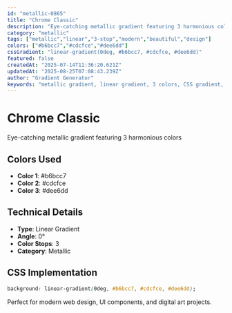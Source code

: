```yaml
---
id: "metallic-0865"
title: "Chrome Classic"
description: "Eye-catching metallic gradient featuring 3 harmonious colors"
category: "metallic"
tags: ["metallic","linear","3-stop","modern","beautiful","design"]
colors: ["#b6bcc7","#cdcfce","#dee6dd"]
cssGradient: "linear-gradient(0deg, #b6bcc7, #cdcfce, #dee6dd)"
featured: false
createdAt: "2025-07-14T11:36:20.621Z"
updatedAt: "2025-08-25T07:08:43.239Z"
author: "Gradient Generator"
keywords: "metallic gradient, linear gradient, 3 colors, CSS gradient, design, #b6bcc7, #cdcfce, #dee6dd"
---
```


# Chrome Classic

Eye-catching metallic gradient featuring 3 harmonious colors

## Colors Used
- **Color 1**: #b6bcc7
- **Color 2**: #cdcfce
- **Color 3**: #dee6dd

## Technical Details
- **Type**: Linear Gradient
- **Angle**: 0°
- **Color Stops**: 3
- **Category**: Metallic

## CSS Implementation
```css
background: linear-gradient(0deg, #b6bcc7, #cdcfce, #dee6dd);
```

Perfect for modern web design, UI components, and digital art projects.
